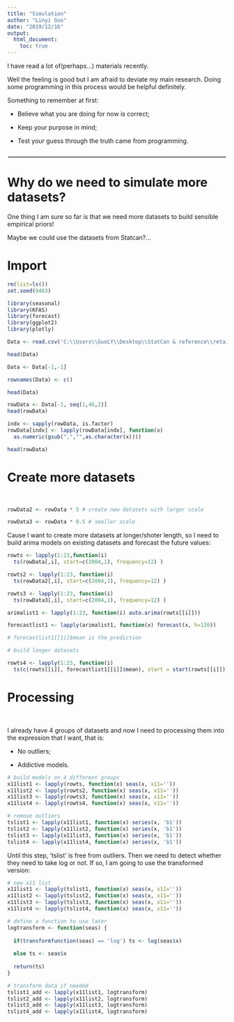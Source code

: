 ```yaml
---
title: "Simulation"
author: "Linyi Guo"
date: "2019/12/16"
output: 
  html_document:
    toc: true
---
```


I have read a lot of(perhaps...) materials recently. 

Well the feeling is good but I am afraid to deviate my main research. Doing some programming in this process would be helpful definitely.

Something to remember at first:

* Believe what you are doing for now is correct;

* Keep your purpose in mind;

* Test your guess through the truth came from programming.

<center>**___________________________________________________________________________**</center>

# Why do we need to simulate more datasets?

One thing I am sure so far is that we need more datasets to build sensible empirical priors!

Maybe we could use the datasets from Statcan?... 


# Import 

```r
rm(list=ls())
set.seed(9483)
```

```r
library(seasonal)
library(KFAS)
library(forecast)
library(ggplot2)
library(plotly)
```

```r
Data <- read.csv('C:\\Users\\GuoLY\\Desktop\\StatCan & reference\\retailtrade data\\retailtrade1.csv', header = FALSE)

head(Data)

Data <- Data[-1,-1]

rownames(Data) <- c()

head(Data)

```



```r
rowData <- Data[-1, seq(1,46,2)]
head(rowData)


```

```r
indx <- sapply(rowData, is.factor)
rowData[indx] <- lapply(rowData[indx], function(x)
  as.numeric(gsub(",","",as.character(x))))

head(rowData)
```


# Create more datasets
</br>

```r
rowData2 <- rowData * 5 # create new datasets with larger scale

rowData3 <- rowData * 0.5 # smaller scale
```

Cause I want to create more datasets at longer/shoter length, so I need to build arima models on existing datasets and forecast the future values:

```r

rowts <- lapply(1:23,function(i) 
  ts(rowData[,i], start=c(2004,1), frequency=12) )

rowts2 <- lapply(1:23, function(i) 
  ts(rowData2[,i], start=c(2004,1), frequency=12) )

rowts3 <- lapply(1:23, function(i)
  ts(rowData3[,i], start=c(2004,1), frequency=12) )

```

```r

arimalist1 <- lapply(1:23, function(i) auto.arima(rowts[[i]]))

forecastlist1 <- lapply(arimalist1, function(x) forecast(x, h=120))

# forecastlist1[[1]]$mean is the prediction

# build longer datasets

rowts4 <- lapply(1:23, function(i) 
  ts(c(rowts[[i]], forecastlist1[[i]]$mean), start = start(rowts[[i]]), frequency = 12))

```

# Processing
</br>

I already have 4 groups of datasets and now I need to processing them into the expression that I want, that is:

* No outliers;

* Addictive models.

```r
# build models on 4 different groups
x11list1 <- lapply(rowts, function(x) seas(x, x11=''))
x11list2 <- lapply(rowts2, function(x) seas(x, x11=''))
x11list3 <- lapply(rowts3, function(x) seas(x, x11=''))
x11list4 <- lapply(rowts4, function(x) seas(x, x11=''))

# remove outliers
tslist1 <- lapply(x11list1, function(x) series(x, 'b1'))
tslist2 <- lapply(x11list2, function(x) series(x, 'b1'))
tslist3 <- lapply(x11list3, function(x) series(x, 'b1'))
tslist4 <- lapply(x11list4, function(x) series(x, 'b1'))
```

Until this step, 'tslist' is free from outliers. Then we need to detect whether they need to take log or not. If so, I am going to use the transformed version:</br>

```r
# new x11 list
x11list1 <- lapply(tslist1, function(x) seas(x, x11=''))
x11list2 <- lapply(tslist2, function(x) seas(x, x11=''))
x11list3 <- lapply(tslist3, function(x) seas(x, x11=''))
x11list4 <- lapply(tslist4, function(x) seas(x, x11=''))

# define a function to use later
logtransform <- function(seas) { 
  
  if(transformfunction(seas) == 'log') ts <- log(seas$x)
  
  else ts <- seas$x
  
  return(ts)
}

# transform data if needed
tslist1_add <- lapply(x11list1, logtransform)
tslist2_add <- lapply(x11list2, logtransform)
tslist3_add <- lapply(x11list3, logtransform)
tslist4_add <- lapply(x11list4, logtransform)

```









